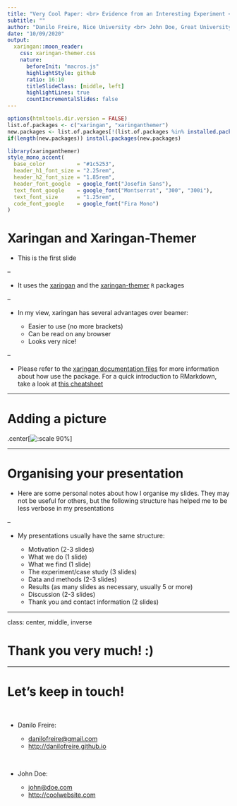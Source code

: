 ```yaml
---
title: "Very Cool Paper: <br> Evidence from an Interesting Experiment <br><br><br><br>"
subtitle: ""
author: "Danilo Freire, Nice University <br> John Doe, Great University <br><br>"
date: "10/09/2020"
output:
  xaringan::moon_reader:
    css: xaringan-themer.css
    nature:
      beforeInit: "macros.js"
      highlightStyle: github
      ratio: 16:10
      titleSlideClass: [middle, left]
      highlightLines: true
      countIncrementalSlides: false
---
```


```r
options(htmltools.dir.version = FALSE)
list.of.packages <- c("xaringan", "xaringanthemer")
new.packages <- list.of.packages[!(list.of.packages %in% installed.packages()[,"Package"])]
if(length(new.packages)) install.packages(new.packages)

library(xaringanthemer)
style_mono_accent(
  base_color          = "#1c5253",
  header_h1_font_size = "2.25rem",
  header_h2_font_size = "1.85rem",
  header_font_google  = google_font("Josefin Sans"),
  text_font_google    = google_font("Montserrat", "300", "300i"),
  text_font_size      = "1.25rem",
  code_font_google    = google_font("Fira Mono")
)
```

# Xaringan and Xaringan-Themer

* This is the first slide

--

* It uses the [xaringan](https://github.com/yihui/xaringan) and the
  [xaringan-themer](https://github.com/gadenbuie/xaringanthemer) `R` packages

--

* In my view, xaringan has several advantages over beamer:

  - Easier to use (no more brackets)
  - Can be read on any browser
  - Looks very nice!

--

* Please refer to the [xaringan documentation
  files](https://slides.yihui.org/xaringan) for more information about how use
  the package. For a quick introduction to RMarkdown, take a look at [this
  cheatsheet](https://rstudio.com/wp-content/uploads/2016/03/rmarkdown-cheatsheet-2.0.pdf)

---

# Adding a picture

.center[![:scale 90%](rioverde03.jpg)]

---

# Organising your presentation

* Here are some personal notes about how I organise my slides. They may not be useful for others, but the following structure has helped me to be less verbose in my presentations

--

* My presentations usually have the same structure:

  - Motivation (2-3 slides)
  - What we do (1 slide)
  - What we find (1 slide)
  - The experiment/case study (3 slides)
  - Data and methods (2-3 slides)
  - Results (as many slides as necessary, usually 5 or more)
  - Discussion (2-3 slides)
  - Thank you and contact information (2 slides)

---

class: center, middle, inverse

# Thank you very much! :)

---

# Let's keep in touch!

<br>

* Danilo Freire:

  - [danilofreire@gmail.com](mailto:danilofreire@gmail.com)
  - <http://danilofreire.github.io>

<br>

* John Doe:

  - [john@doe.com](mailto:john@doe.com)
  - <http://coolwebsite.com>

